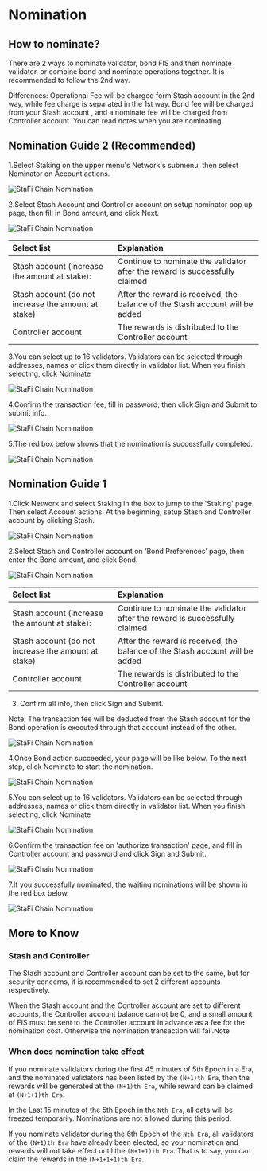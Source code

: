 # Nomination

## How to nominate?


There are 2 ways to nominate validator, bond FIS and then nominate validator, or combine bond and nominate operations together. It is recommended to follow the 2nd way.

<Callout type="info">
Differences: Operational Fee will be charged form Stash account in the 2nd way, while fee charge is separated in the 1st way. Bond fee will be charged from your Stash account , and a nominate fee will be charged from Controller account. You can read notes when you are nominating.
</Callout>


## Nomination Guide 2 (Recommended)

1.Select Staking on the upper menu's Network's submenu, then select Nominator on Account actions.

![StaFi Chain Nomination](/image/nomination_1.png)

2.Select Stash Account and Controller account on setup nominator pop up page, then fill in Bond amount, and click Next.

![StaFi Chain Nomination](/image/nomination_2.png)

| Select list  | Explanation |
| :------------ | :--------- |
| Stash account (increase the amount at stake):  | Continue to nominate the validator after the reward is successfully claimed |
| Stash account (do not increase the amount at stake) | After the reward is received, the balance of the Stash account will be added |
| Controller account | The rewards is distributed to the Controller account | 

3.You can select up to 16 validators. Validators can be selected through addresses, names or click them directly in validator list. When you finish selecting, click Nominate

![StaFi Chain Nomination](/image/nomination_3.png)

4.Confirm the transaction fee, fill in  password, then click Sign and Submit to submit info.

![StaFi Chain Nomination](/image/nomination_4.png)

5.The red box below shows that the nomination is successfully completed.

![StaFi Chain Nomination](/image/nomination_6.png)

## Nomination Guide 1

1.Click Network and select Staking in the box to jump to the 'Staking' page. Then select Account actions. At the beginning, setup Stash and Controller account by clicking Stash.

![StaFi Chain Nomination](/image/nomination_14.png)

2.Select Stash and Controller account on ‘Bond Preferences’ page, then enter the Bond amount, and click Bond.

![StaFi Chain Nomination](/image/nomination_7.png)

| Select list  | Explanation |
| :------------ | :--------- |
| Stash account (increase the amount at stake):  | Continue to nominate the validator after the reward is successfully claimed |
| Stash account (do not increase the amount at stake) | After the reward is received, the balance of the Stash account will be added |
| Controller account | The rewards is distributed to the Controller account | 

3. Confirm all info, then click Sign and Submit.

Note: The transaction fee will be deducted from the Stash account for the Bond operation is executed through that account instead of the other.

![StaFi Chain Nomination](/image/nomination_8.png)

4.Once Bond action succeeded, your page will be like below. To the next step, click Nominate to start the nomination. 

![StaFi Chain Nomination](/image/nomination_9.png)

5.You can select up to 16 validators. Validators can be selected through  addresses, names or click them directly in validator list. When you finish selecting, click Nominate

![StaFi Chain Nomination](/image/nomination_10.png)

6.Confirm the transaction fee on 'authorize transaction' page, and fill in Controller account and password and click Sign and Submit.

![StaFi Chain Nomination](/image/nomination_12.png)

7.If you successfully nominated, the waiting nominations will be shown in the red box below.

![StaFi Chain Nomination](/image/nomination_13.png)

## More to Know

### Stash and Controller

The Stash account and Controller account can be set to the same, but for security concerns, it is recommended to set 2 different accounts respectively.

When the Stash account and the Controller account are set to different accounts, the Controller account balance cannot be 0, and a small amount of FIS must be sent to the Controller account in advance as a fee for the nomination cost. Otherwise the nomination transaction will fail.Note

### When does nomination take effect

If you nominate validators during the first 45 minutes of 5th Epoch in a Era, and the nominated validators has been listed by the `(N+1)th Era`, then the rewards will be generated at the `(N+1)th Era`, while reward can be claimed at `(N+1+1)th Era`.

In the Last 15 minutes of the 5th Epoch in the `Nth Era`, all data will be freezed temporarily. Nominations are not allowed during this period.

If you nominate validator during the 6th Epoch of the `Nth Er`a, all validators of the `(N+1)th Era` have already been elected, so your nomination and rewards will not take effect until the `(N+1+1)th Era`. That is to say, you can claim the rewards in the `(N+1+1+1)th Era`.
